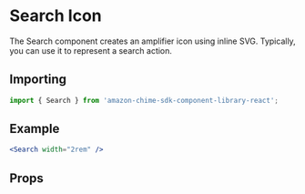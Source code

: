 

# Search Icon

The Search component creates an amplifier icon using inline SVG. Typically, you can use it to represent a search action.

## Importing

```javascript
import { Search } from 'amazon-chime-sdk-component-library-react';
```

## Example

<ThemeProvider theme={lightTheme}>
  <Preview>
    <Search width="2rem" />
  </Preview>
</ThemeProvider>

```jsx
<Search width="2rem" />
```

## Props

<Props of={Search} />
